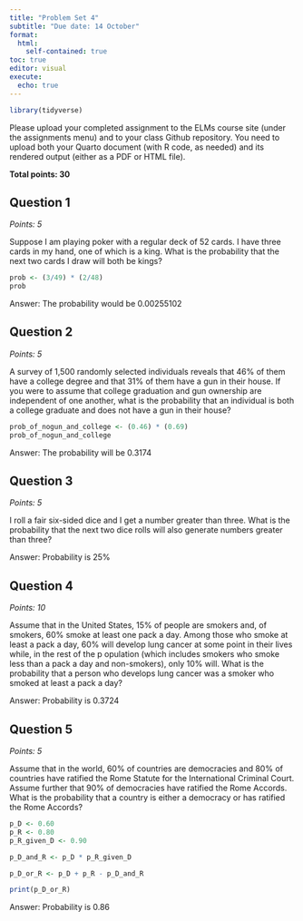 ```yaml
---
title: "Problem Set 4"
subtitle: "Due date: 14 October"
format: 
  html:
    self-contained: true
toc: true
editor: visual
execute: 
  echo: true
---
```


```r
library(tidyverse)
```

Please upload your completed assignment to the ELMs course site (under the assignments menu) and to your class Github repository. You need to upload both your Quarto document (with R code, as needed) and its rendered output (either as a PDF or HTML file).

**Total points: 30**

## Question 1

*Points: 5*

Suppose I am playing poker with a regular deck of 52 cards. I have three cards in my hand, one of which is a king. What is the probability that the next two cards I draw will both be kings?

```r
prob <- (3/49) * (2/48)
prob
```

Answer: The probability would be 0.00255102

## Question 2

*Points: 5*

A survey of 1,500 randomly selected individuals reveals that 46% of them have a college degree and that 31% of them have a gun in their house. If you were to assume that college graduation and gun ownership are independent of one another, what is the probability that an individual is both a college graduate and does not have a gun in their house?

```r
prob_of_nogun_and_college <- (0.46) * (0.69)
prob_of_nogun_and_college
```

Answer: The probability will be 0.3174

## Question 3

*Points: 5*

I roll a fair six-sided dice and I get a number greater than three. What is the probability that the next two dice rolls will also generate numbers greater than three?

Answer: Probability is 25%

## Question 4

*Points: 10*

Assume that in the United States, 15% of people are smokers and, of smokers, 60% smoke at least one pack a day. Among those who smoke at least a pack a day, 60% will develop lung cancer at some point in their lives while, in the rest of the p opulation (which includes smokers who smoke less than a pack a day and non-smokers), only 10% will. What is the probability that a person who develops lung cancer was a smoker who smoked at least a pack a day?

Answer: Probability is 0.3724

## Question 5

*Points: 5*

Assume that in the world, 60% of countries are democracies and 80% of countries have ratified the Rome Statute for the International Criminal Court. Assume further that 90% of democracies have ratified the Rome Accords. What is the probability that a country is either a democracy or has ratified the Rome Accords?

```r

p_D <- 0.60         
p_R <- 0.80          
p_R_given_D <- 0.90  

p_D_and_R <- p_D * p_R_given_D

p_D_or_R <- p_D + p_R - p_D_and_R

print(p_D_or_R)


```

Answer: Probability is 0.86
